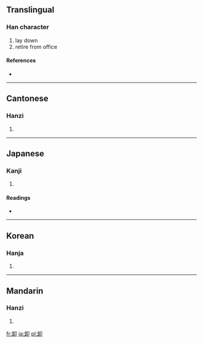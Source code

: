 {{see|缷}}
==Translingual==

===Han character===
{{Han char|rn=26|rad=卩|as=06|sn=8|four=8712<sub>0</sub>|canj=人一尸中 (OMSL)}}

# lay down
# retire from office

====References====
* {{Han ref|kx=0159.240|dkj=02861|dj=0365.060|hdz=10314.030|uh=5378|ud=21368|bh=A8F8|bd=43256}}

----

==Cantonese==

===Hanzi===
{{yue-hanzi|jyut=|y=se3}}

# {{defn|Cantonese}}

----

==Japanese==

===Kanji===
{{ja-kanji|grade=c|rs=卩06}}

# {{defn|Japanese}}

====Readings====
* {{ja-readings|on=[[しゃ]] (sha)|kun=[[おろす]] (orosu), [[おろし]] (oroshi)}}

----

==Korean==

===Hanja===
{{ko-hanja|hangeul=사|rv=sa|mr=sa}}

# {{defn|Korean}}

----

==Mandarin==

===Hanzi===
{{cmn-hanzi|pin=[[ān]] ([[an1]]), [[chǎng]] ([[chang3]]), [[xiè]] ([[xie4]])|wg=an<sup>1</sup>, ch'ang<sup>3</sup>, hsieh<sup>4</sup>}}

# {{defn|Mandarin}}

[[fr:卸]]
[[ja:卸]]
[[pl:卸]]